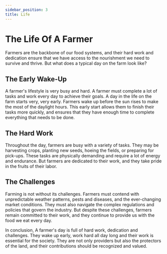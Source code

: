```yaml
---
sidebar_position: 3
title: Life
---
```


# The Life Of A Farmer

Farmers are the backbone of our food systems, and their hard work and dedication ensure that we have access to the nourishment we need to survive and thrive. But what does a typical day on the farm look like?

## The Early Wake-Up

A farmer's lifestyle is very busy and hard. A farmer must complete a lot of tasks and work every day to achieve their goals. A day in the life on the farm starts very, very early. Farmers wake up before the sun rises to make the most of the daylight hours. This early start allows them to finish their tasks more quickly, and ensures that they have enough time to complete everything that needs to be done.

## The Hard Work

Throughout the day, farmers are busy with a variety of tasks. They may be harvesting crops, planting new seeds, hoeing the fields, or preparing for pick-ups. These tasks are physically demanding and require a lot of energy and endurance. But farmers are dedicated to their work, and they take pride in the fruits of their labor.

## The Challenges

Farming is not without its challenges. Farmers must contend with unpredictable weather patterns, pests and diseases, and the ever-changing market conditions. They must also navigate the complex regulations and policies that govern the industry. But despite these challenges, farmers remain committed to their work, and they continue to provide us with the food we eat every day.

In conclusion, A farmer's day is full of hard work, dedication and challenges. They wake up early, work hard all day long and their work is essential for the society. They are not only providers but also the protectors of the land, and their contributions should be recognized and valued.
